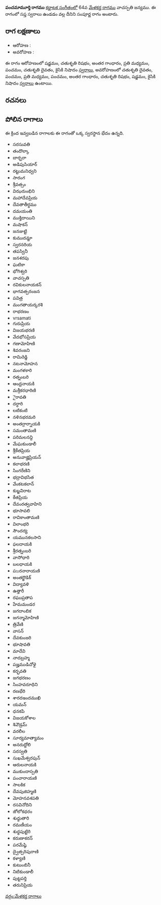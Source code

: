 {{Infobox ragam
	| name          	= పంచమామూర్తి
	| synonym	    	= 
	| mela          	= 
	| chakra        	= 
	| janaka        	= 
	| type          	= సంపూర్ణ
	| arohanam      	= {{svaraC|S|R2|G3|M2|P|D2|N2}} 
	| avarohanam    	= {{svaraC|D2|P|M2|P|G3|R2|S|N2}}
	| jeeva         	=
	| chhaya        	=
	| nyasa         	=
	| vishesha      	= 
	| equivalent  		= 
}}
{{కర్ణాటక సంగీత రాగాలు}}
'''పంచమామూర్తి రాగము''' [[కర్ణాటక సంగీతం]]లో 64వ [[మేళకర్త రాగము]] వాచస్పతి జన్యము.  ఈ రాగంలో సప్త స్వరాలు ఉండడం వల్ల దీనిని సంపూర్ణ రాగం అంటారు.


==రాగ లక్షణాలు==


* ఆరోహణ : {{svaraC|S|R2|G3|M2|P|D2|N2}} 
* అవరోహణ : {{svaraC|D2|P|M2|P|G3|R2|S|N2}}

ఈ రాగం ఆరోహణంలో షడ్జమం, చతుశృతి రిషభం, అంతర గాంధారం, ప్రతి మధ్యమం, పంచమం, చతుశృతి దైవతం, కైసికి నిషాదం [[స్వరాలు]], అవరోహణంలో చతుశృతి దైవతం, పంచమం, ప్రతి మధ్యమం, పంచమం, అంతర గాంధారం, చతుశృతి రిషభం, షడ్జమం, కైసికి నిషాదం [[స్వరాలు]] ఉంటాయి.

==రచనలు==



==పోలిన రాగాలు==
ఈ క్రింద ఇవ్వబడిన రాగాలకు ఈ రాగంతో ఒక్క స్వరస్థాన భేదం ఉన్నది.
* సరసువతి
* తందొల్కా
* బార్బరా
* అడిపుసియార్
* రట్టుమనిధ్వని
* సారంగ
* శ్రీవత్సం
* విఝరుంభిని
* మహాదేవప్రియ
* దేవతాతీర్థము
* దమయంతి
* ముక్తిదాయిని
* మషాకన్
* జనజుట్టి
* కుముదమ్డా
* స్వరనరియ
* తపస్వినీ
* జనశరపు
* ఘటికా
* భోగిశ్వరి
* వాచస్పతి
* రవికులనాయకన్
* భాగవత్పరంజన
* పవిత్ర
* మంగతాయర్కరశి
* రాభరణం
* vrsamati
* గురుప్రియ
* విజయభరణి
* వేదభోసప్రియ
* గణామోహిణి
* శివరంజని
* రామిరెడ్డి
* నటనామోహన
* మంగళకారి
* రత్నంబరి
* ఆంధ్రనాయకి
* మశ్రీకరధారిణి
* ైరావతి
* దర్ధారి
* లటికంటి
* నళినభరమరి
* అంతర్రార్నాయకి
* సమంతామణి
* పరిమలనన్ది
* మేఘకుండాలీ
* శ్రీకేతప్రియ
* అనువాజ్హిప్రియన్
* కలాభరణి
* సింగరేణిని
* భద్రావిభసిత
* వేంకటకలాన్
* కుబ్జవిరాట
* కేతప్రియ
* దేవంరత్వవాహిని
* భూసావలి
* రావికాంతామణి
* విలాంభరి
* సౌందర్య
* యమునకలసాని
* ఫలదాయకి
* శ్రీరత్నంబరి
* వాసోధారి
* బలధాయకి
* పಜరనారాయణి
* అంతర్ఖొడిక్
* విద్యావళి
* ఉత్తారీ
* రఘుప్రతాప
* హేమమండర
* జగదాంబిక
* జగన్మామోహిణి
* త్రివేణి
* వాసన్
* దేవకుంజరి
* భూషావతి
* మాదేవి
* నాదబ్రహ్మ
* పజ్హముడిచోళై
* కర్భవతి
* జగభరణం
* సింహవరూధిని
* రణభేరి
* శారదఇందముఖి
* యమన్
* ధనకపి
* విజయకోశాల
* శివౌడ్రమ్
* వరలీల
* సూర్యమాత్యామం
* అనరుద్దోలి
* సరస్వతి
* సుఖమేశ్వరపున్
* ఆరులనాయకి
* ముకుందాస్పతి
* పంచారాయణి
* సాలకిక
* దేవపుజిహ్మణి
* మోహనవశపతి
* రసవినోదిని
* జోలోకధరం
* శుధ్ధుతారి
* రమణీయం
* శుధ్ధపుట్టిరి
* కరుణాకరన్
* పరమేష్ఠి
* ద్వైత్పరిపురాణి
* కళ్యాణి
* కుటుంబినీ
* నిటికుండాలీ
* పుట్టపర్తి
* తరునిప్రియ



[[వర్గం:మేళకర్త రాగాలు]]